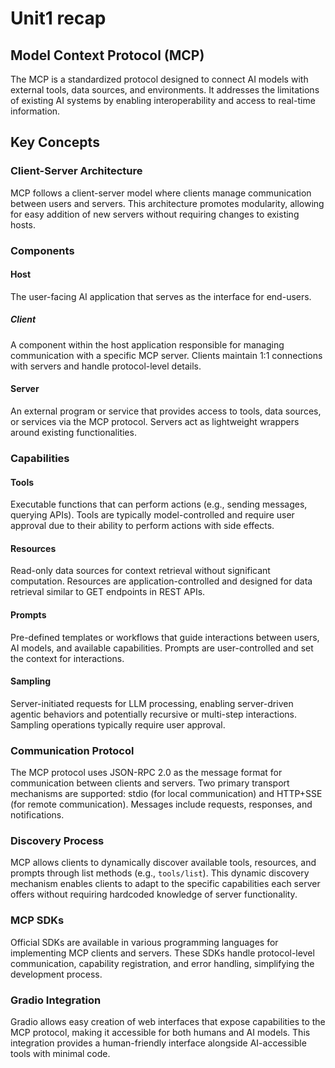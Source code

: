 # Unit1 recap

## Model Context Protocol (MCP)

The MCP is a standardized protocol designed to connect AI models with external tools, data sources, and environments. It addresses the limitations of existing AI systems by enabling interoperability and access to real-time information.

## Key Concepts

### Client-Server Architecture
MCP follows a client-server model where clients manage communication between users and servers. This architecture promotes modularity, allowing for easy addition of new servers without requiring changes to existing hosts.

### Components
#### Host
The user-facing AI application that serves as the interface for end-users.

##### Client
A component within the host application responsible for managing communication with a specific MCP server. Clients maintain 1:1 connections with servers and handle protocol-level details.

#### Server
An external program or service that provides access to tools, data sources, or services via the MCP protocol. Servers act as lightweight wrappers around existing functionalities.

### Capabilities
#### Tools
Executable functions that can perform actions (e.g., sending messages, querying APIs). Tools are typically model-controlled and require user approval due to their ability to perform actions with side effects.

#### Resources
Read-only data sources for context retrieval without significant computation. Resources are application-controlled and designed for data retrieval similar to GET endpoints in REST APIs.

#### Prompts
Pre-defined templates or workflows that guide interactions between users, AI models, and available capabilities. Prompts are user-controlled and set the context for interactions.

#### Sampling
Server-initiated requests for LLM processing, enabling server-driven agentic behaviors and potentially recursive or multi-step interactions. Sampling operations typically require user approval.

### Communication Protocol
The MCP protocol uses JSON-RPC 2.0 as the message format for communication between clients and servers. Two primary transport mechanisms are supported: stdio (for local communication) and HTTP+SSE (for remote communication). Messages include requests, responses, and notifications.

### Discovery Process
MCP allows clients to dynamically discover available tools, resources, and prompts through list methods (e.g., `tools/list`). This dynamic discovery mechanism enables clients to adapt to the specific capabilities each server offers without requiring hardcoded knowledge of server functionality.

### MCP SDKs
Official SDKs are available in various programming languages for implementing MCP clients and servers. These SDKs handle protocol-level communication, capability registration, and error handling, simplifying the development process.

### Gradio Integration
Gradio allows easy creation of web interfaces that expose capabilities to the MCP protocol, making it accessible for both humans and AI models. This integration provides a human-friendly interface alongside AI-accessible tools with minimal code.
